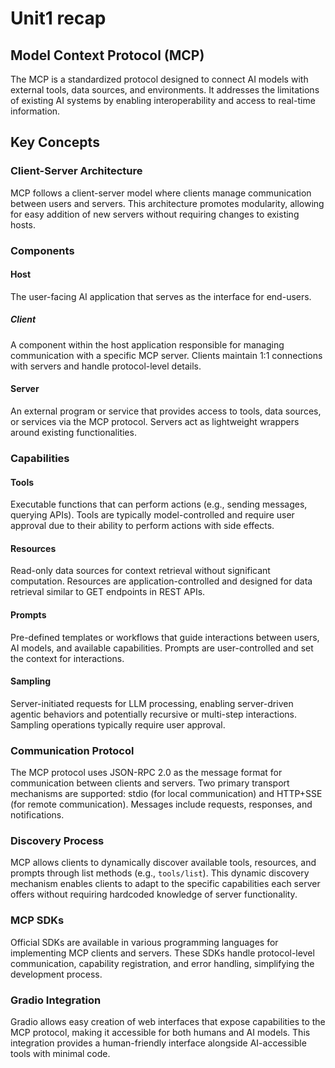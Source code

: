 # Unit1 recap

## Model Context Protocol (MCP)

The MCP is a standardized protocol designed to connect AI models with external tools, data sources, and environments. It addresses the limitations of existing AI systems by enabling interoperability and access to real-time information.

## Key Concepts

### Client-Server Architecture
MCP follows a client-server model where clients manage communication between users and servers. This architecture promotes modularity, allowing for easy addition of new servers without requiring changes to existing hosts.

### Components
#### Host
The user-facing AI application that serves as the interface for end-users.

##### Client
A component within the host application responsible for managing communication with a specific MCP server. Clients maintain 1:1 connections with servers and handle protocol-level details.

#### Server
An external program or service that provides access to tools, data sources, or services via the MCP protocol. Servers act as lightweight wrappers around existing functionalities.

### Capabilities
#### Tools
Executable functions that can perform actions (e.g., sending messages, querying APIs). Tools are typically model-controlled and require user approval due to their ability to perform actions with side effects.

#### Resources
Read-only data sources for context retrieval without significant computation. Resources are application-controlled and designed for data retrieval similar to GET endpoints in REST APIs.

#### Prompts
Pre-defined templates or workflows that guide interactions between users, AI models, and available capabilities. Prompts are user-controlled and set the context for interactions.

#### Sampling
Server-initiated requests for LLM processing, enabling server-driven agentic behaviors and potentially recursive or multi-step interactions. Sampling operations typically require user approval.

### Communication Protocol
The MCP protocol uses JSON-RPC 2.0 as the message format for communication between clients and servers. Two primary transport mechanisms are supported: stdio (for local communication) and HTTP+SSE (for remote communication). Messages include requests, responses, and notifications.

### Discovery Process
MCP allows clients to dynamically discover available tools, resources, and prompts through list methods (e.g., `tools/list`). This dynamic discovery mechanism enables clients to adapt to the specific capabilities each server offers without requiring hardcoded knowledge of server functionality.

### MCP SDKs
Official SDKs are available in various programming languages for implementing MCP clients and servers. These SDKs handle protocol-level communication, capability registration, and error handling, simplifying the development process.

### Gradio Integration
Gradio allows easy creation of web interfaces that expose capabilities to the MCP protocol, making it accessible for both humans and AI models. This integration provides a human-friendly interface alongside AI-accessible tools with minimal code.
